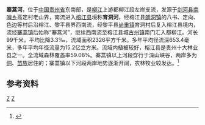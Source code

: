 {{Infobox River
  | river_name      = 寨蒿河
  | image_name      = 
  | image_size      = 
  | caption         = 
  | origin          = [[贵州省|贵州省]][[剑河县|剑河县]][[南哨乡|南哨乡]]高定村
  | mouth           = 贵州省[[榕江县|榕江县]][[古州镇|古州镇]]南门[[都柳江|都柳江]]
  | basin_countries = {{PRC}}
  | length          = 99 km
  | elevation       =
  | mouth_elevation = 
  | discharge       = 
  | watershed       = 2326 km<sup>2</sup>
}}
'''寨蒿河'''，位于[[中国|中国]][[贵州省|贵州省]]东南部，是[[柳江|柳江]]上游都柳江段左岸支流，发源于[[剑河县|剑河县]][[南哨乡|南哨乡]]高定村老山界，南流进入[[榕江县|榕江县]]境称'''育洞河'''，经榕江县[[朗洞镇|朗洞镇]]的八书、定向、色边等村后沿榕江、黎平县界西南流，经黎平县[[尚重镇|尚重镇]]育洞村后复入榕江县境内，流经[[寨蒿镇|寨蒿镇]]后始称“寨蒿河”，继续西南流至榕江县城[[古州镇|古州镇]]南门汇入都柳江。河长99千米，平均比降3.3‰，流域面积2326平方千米。多年平均径流深653.4毫米，多年平均年径流量为15.2亿立方米。流域内植被较好，榕江县是贵州十大林业县之一。全流域森林覆盖率59.08%。寨蒿镇以上河段穿行于深山峡谷，两岸多为[[侗族|侗]]、[[苗族|苗族]]居住的；寨蒿镇以下河段两岸地势逐渐开阔，农林牧业较发达。<ref name="中国河湖大典">{{cite book zh |author=《[[中国河湖大典|中国河湖大典]]》编纂委员会 |title=《中国河湖大典·珠江卷》 |format=M|edition=1 |location=北京 |publisher=中国水利水电出版社 |date=2013年1月 |pages=92页 |id= ISBN 978-7-5170-0561-2}}</ref>

==参考资料==
{{reflist}}

[[Category:柳江水系|Z]]
[[Category:贵州河流|Z]]